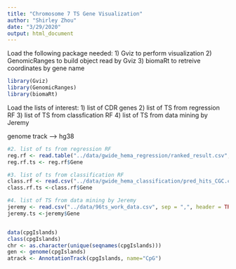 ```yaml
---
title: "Chromosome 7 TS Gene Visualization"
author: "Shirley Zhou"
date: "3/29/2020"
output: html_document
---
```


Load the following package needed:
1) Gviz to perform visualization
2) GenomicRanges to build object read by Gviz 
3) biomaRt to retreive coordinates by gene name 
```r
library(Gviz)
library(GenomicRanges)
library(biomaRt)
```

Load the lists of interest:
1) list of CDR genes
2) list of TS from regression RF
3) list of TS from classfication RF
4) list of TS from data mining by Jeremy


genome track --> hg38
```r
#2. list of ts from regression RF
reg.rf <- read.table("../data/gwide_hema_regression/ranked_result.csv", sep = ",", header = TRUE)
reg.rf.ts <- reg.rf$Gene

#3. list of ts from classification RF
class.rf <- read.csv("../data/gwide_hema_classification/pred_hits_CGC.csv", sep = ",", header = TRUE)
class.rf.ts <-class.rf$Gene

#4. list of TS from data mining by Jeremy
jeremy <- read.csv("../data/96ts_work_data.csv", sep = ",", header = TRUE)
jeremy.ts <-jeremy$Gene
```



```r



```


```r
data(cpgIslands)
class(cpgIslands)
chr <- as.character(unique(seqnames(cpgIslands)))
gen <- genome(cpgIslands)
atrack <- AnnotationTrack(cpgIslands, name="CpG")
```
